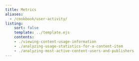 ```yaml
---
title: Metrics
aliases:
  - /cookbook/user-activity/
listing:
    sort: false
    template: ../template.ejs
    contents:
    - ./viewing-content-usage-information
    - ./analyzing-usage-statistics-for-a-content-item
    - ./analyzing-most-active-content-users-and-publishers
---
```

